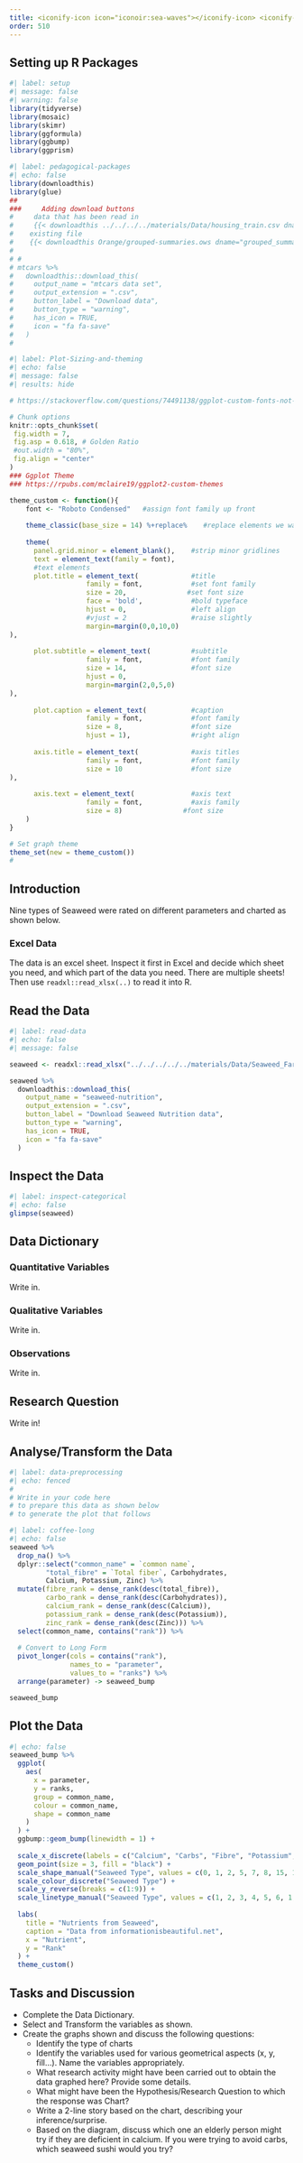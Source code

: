 ```yaml
---
title: <iconify-icon icon="iconoir:sea-waves"></iconify-icon> <iconify-icon icon="mdi:weed"></iconify-icon>  New York Dog Bites
order: 510
---
```


## Setting up R Packages

```r
#| label: setup
#| message: false
#| warning: false
library(tidyverse)
library(mosaic)
library(skimr)
library(ggformula)
library(ggbump)
library(ggprism)
```


```r
#| label: pedagogical-packages
#| echo: false
library(downloadthis)
library(glue)
##
###     Adding download buttons
#     data that has been read in
#     {{< downloadthis ../../../../materials/Data/housing_train.csv dname="house_prices" label="Download the House Prices Dataset" icon="database-fill-down" type="info" >}}
#    existing file
#    {{< downloadthis Orange/grouped-summaries.ows dname="grouped_summaries" label="Download the Orange Workflow" icon="database-fill-down" type="info" >}} 
#    
# # 
# mtcars %>%
#   downloadthis::download_this(
#     output_name = "mtcars data set",
#     output_extension = ".csv",
#     button_label = "Download data",
#     button_type = "warning",
#     has_icon = TRUE,
#     icon = "fa fa-save"
#   )
#   
```

```r
#| label: Plot-Sizing-and-theming
#| echo: false
#| message: false
#| results: hide

# https://stackoverflow.com/questions/74491138/ggplot-custom-fonts-not-working-in-quarto

# Chunk options
knitr::opts_chunk$set(
 fig.width = 7,
 fig.asp = 0.618, # Golden Ratio
 #out.width = "80%",
 fig.align = "center"
)
### Ggplot Theme
### https://rpubs.com/mclaire19/ggplot2-custom-themes

theme_custom <- function(){ 
    font <- "Roboto Condensed"   #assign font family up front
    
    theme_classic(base_size = 14) %+replace%    #replace elements we want to change
    
    theme(
      panel.grid.minor = element_blank(),    #strip minor gridlines
      text = element_text(family = font),
      #text elements
      plot.title = element_text(             #title
                   family = font,            #set font family
                   size = 20,               #set font size
                   face = 'bold',            #bold typeface
                   hjust = 0,                #left align
                   #vjust = 2                #raise slightly
                   margin=margin(0,0,10,0)
),               
      
      plot.subtitle = element_text(          #subtitle
                   family = font,            #font family
                   size = 14,                #font size
                   hjust = 0,
                   margin=margin(2,0,5,0)
),               
      
      plot.caption = element_text(           #caption
                   family = font,            #font family
                   size = 8,                 #font size
                   hjust = 1),               #right align
      
      axis.title = element_text(             #axis titles
                   family = font,            #font family
                   size = 10                 #font size
),
      
      axis.text = element_text(              #axis text
                   family = font,            #axis family
                   size = 8)               #font size
    )
}

# Set graph theme
theme_set(new = theme_custom())
#
```

## Introduction

Nine types of Seaweed were rated on different parameters and charted as shown below. 

::: callout-note
### Excel Data
The data is an excel sheet. Inspect it first in Excel and  decide which sheet you need, and which part of the data you need. There are multiple sheets!
Then use `readxl::read_xlsx(..)` to read it into R.
:::

## Read the Data

```r
#| label: read-data
#| echo: false
#| message: false

seaweed <- readxl::read_xlsx("../../../../../materials/Data/Seaweed_Farming_Marine_Permaculture.xls", sheet = "seaweed nutrition", range = "A3:R13")

seaweed %>%
  downloadthis::download_this(
    output_name = "seaweed-nutrition",
    output_extension = ".csv",
    button_label = "Download Seaweed Nutrition data",
    button_type = "warning",
    has_icon = TRUE,
    icon = "fa fa-save"
  )
```

## Inspect the Data

```r
#| label: inspect-categorical
#| echo: false
glimpse(seaweed)

```


## Data Dictionary
::: callout-note
### Quantitative Variables
Write in.

:::

::: callout-note
### Qualitative Variables
Write in.

:::

::: callout-note
### Observations
Write in.

:::

## Research Question
::: callout-note
Write in!
:::

## Analyse/Transform the Data

```r
#| label: data-preprocessing
#| echo: fenced
#
# Write in your code here 
# to prepare this data as shown below  
# to generate the plot that follows

```

```r
#| label: coffee-long
#| echo: false
seaweed %>% 
  drop_na() %>% 
  dplyr::select("common_name" = `common name`, 
         "total_fibre" = `Total fiber`, Carbohydrates, 
         Calcium, Potassium, Zinc) %>% 
  mutate(fibre_rank = dense_rank(desc(total_fibre)),
         carbo_rank = dense_rank(desc(Carbohydrates)),
         calcium_rank = dense_rank(desc(Calcium)),
         potassium_rank = dense_rank(desc(Potassium)),
         zinc_rank = dense_rank(desc(Zinc))) %>% 
  select(common_name, contains("rank")) %>% 
  
  # Convert to Long Form
  pivot_longer(cols = contains("rank"), 
               names_to = "parameter", 
               values_to = "ranks") %>% 
  arrange(parameter) -> seaweed_bump

seaweed_bump

```


## Plot the Data
```r
#| echo: false
seaweed_bump %>%
  ggplot(
    aes(
      x = parameter,
      y = ranks,
      group = common_name,
      colour = common_name,
      shape = common_name
    )
  ) +
  ggbump::geom_bump(linewidth = 1) +
  
  scale_x_discrete(labels = c("Calcium", "Carbs", "Fibre", "Potassium", "Zinc"), guide = "prism_bracket") +
  geom_point(size = 3, fill = "black") +
  scale_shape_manual("Seaweed Type", values = c(0, 1, 2, 5, 7, 8, 15, 16, 18)) +
  scale_colour_discrete("Seaweed Type") +
  scale_y_reverse(breaks = c(1:9)) +
  scale_linetype_manual("Seaweed Type", values = c(1, 2, 3, 4, 5, 6, 1, 2, 3)) +
  
  labs(
    title = "Nutrients from Seaweed",
    caption = "Data from informationisbeautiful.net",
    x = "Nutrient",
    y = "Rank"
  ) +
  theme_custom()

```

## Tasks and Discussion

- Complete the Data Dictionary.
- Select and Transform the variables as shown.
- Create the graphs shown and discuss the following questions:
  -   Identify the type of charts
  -   Identify the variables used for various geometrical aspects (x, y,
    fill...). Name the variables appropriately.
  -   What research activity might have been carried out to obtain the data graphed here? Provide some details.
  -   What might have been the Hypothesis/Research Question to which the response was Chart?
  - Write a 2-line story based on the chart, describing your inference/surprise.
  - Based on the diagram, discuss which one an elderly person might try if they are deficient in calcium. If you were trying to avoid carbs, which seaweed sushi would you try?

    

